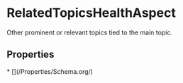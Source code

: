 
# RelatedTopicsHealthAspect

Other prominent or relevant topics tied to the main topic.

## Properties

<Grid>
* [](/Properties/Schema.org/)

</Grid>

